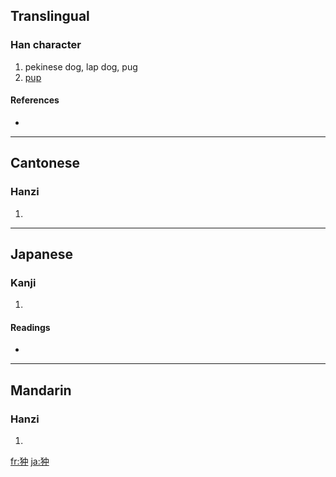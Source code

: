 ==Translingual==

===Han character===
{{Han char|rn=94|rad=犬|as=04|sn=7|four=4520<sub>6</sub>|canj=大竹中 (KHL)}}

# pekinese dog, lap dog, pug
# [[pup]]

====References====
* {{Han ref|kx=0708.021|dkj=20293|dj=1120.090|hdz=21336.050|uh=72C6|ud=29382|bh=CB64|bd=52068}}

----

==Cantonese==

===Hanzi===
{{yue-hanzi|jyut=|y=jung1}}

# {{defn|Cantonese}}

----

==Japanese==

===Kanji===
{{ja-kanji|grade=|rs=犬04}}

# {{defn|Japanese}}

====Readings====
* {{ja-readings|on=[[ちゅう]] (chū)|kun=[[ちん]] (chin)}}

----

==Mandarin==

===Hanzi===
{{cmn-hanzi|pin=[[zhòng]] ([[zhong4]])|wg=chung<sup>4</sup>}}

# {{defn|Mandarin}}

[[fr:狆]]
[[ja:狆]]